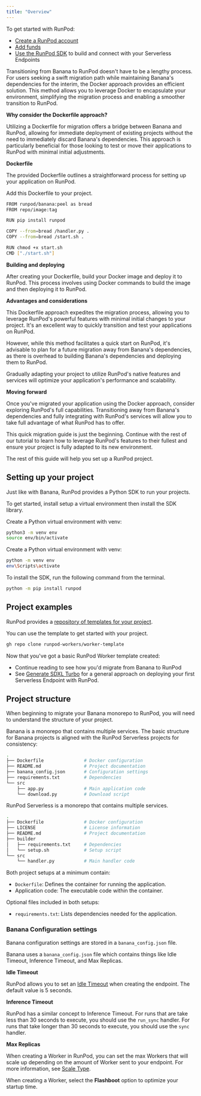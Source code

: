 ```yaml
---
title: "Overview"
---
```


To get started with RunPod:

* [Create a RunPod account](/get-started/manage-accounts)
* [Add funds](/get-started/billing-information)
* [Use the RunPod SDK](#setting-up-your-project) to build and connect with your Serverless Endpoints

<Accordion title="Quick migration with Docker">
Transitioning from Banana to RunPod doesn't have to be a lengthy process. For users seeking a swift migration path while maintaining Banana's dependencies for the interim, the Docker approach provides an efficient solution. This method allows you to leverage Docker to encapsulate your environment, simplifying the migration process and enabling a smoother transition to RunPod.

**Why consider the Dockerfile approach?**

Utilizing a Dockerfile for migration offers a bridge between Banana and RunPod, allowing for immediate deployment of existing projects without the need to immediately discard Banana's dependencies. This approach is particularly beneficial for those looking to test or move their applications to RunPod with minimal initial adjustments.

**Dockerfile**

The provided Dockerfile outlines a straightforward process for setting up your application on RunPod.

Add this Dockerfile to your project.

```bash
FROM runpod/banana:peel as bread
FROM repo/image:tag

RUN pip install runpod

COPY --from=bread /handler.py .
COPY --from=bread /start.sh .

RUN chmod +x start.sh
CMD ["./start.sh"]
```

**Building and deploying**

After creating your Dockerfile, build your Docker image and deploy it to RunPod. This process involves using Docker commands to build the image and then deploying it to RunPod.

**Advantages and considerations**

This Dockerfile approach expedites the migration process, allowing you to leverage RunPod's powerful features with minimal initial changes to your project. It's an excellent way to quickly transition and test your applications on RunPod.

However, while this method facilitates a quick start on RunPod, it's advisable to plan for a future migration away from Banana's dependencies, as there is overhead to building Banana's dependencies and deploying them to RunPod.

Gradually adapting your project to utilize RunPod's native features and services will optimize your application's performance and scalability.

**Moving forward**

Once you've migrated your application using the Docker approach, consider exploring RunPod's full capabilities. Transitioning away from Banana's dependencies and fully integrating with RunPod's services will allow you to take full advantage of what RunPod has to offer.

This quick migration guide is just the beginning. Continue with the rest of our tutorial to learn how to leverage RunPod's features to their fullest and ensure your project is fully adapted to its new environment.

</Accordion>

The rest of this guide will help you set up a RunPod project.

## Setting up your project

Just like with Banana, RunPod provides a Python SDK to run your projects.

To get started, install setup a virtual environment then install the SDK library.

<Tabs>
<Tab title="macOS">
Create a Python virtual environment with venv:

```bash
python3 -m venv env
source env/bin/activate
```

</Tab>

<Tab title="Windows">
Create a Python virtual environment with venv:

```bash
python -m venv env
env\Scripts\activate
```

</Tab>

</Tabs>

To install the SDK, run the following command from the terminal.

```bash
python -m pip install runpod
```

## Project examples

RunPod provides a [repository of templates for your project](https://github.com/runpod-workers).

You can use the template to get started with your project.

```bash
gh repo clone runpod-workers/worker-template
```

Now that you've got a basic RunPod Worker template created:

* Continue reading to see how you'd migrate from Banana to RunPod
* See [Generate SDXL Turbo](/tutorials/serverless/generate-sdxl-turbo) for a general approach on deploying your first Serverless Endpoint with RunPod.

## Project structure

When beginning to migrate your Banana monorepo to RunPod, you will need to understand the structure of your project.

<Tabs>
<Tab title="Banana">
Banana is a monorepo that contains multiple services. The basic structure for Banana projects is aligned with the RunPod Serverless projects for consistency:

```bash
.
├── Dockerfile               # Docker configuration
├── README.md                # Project documentation
├── banana_config.json       # Configuration settings
├── requirements.txt         # Dependencies
└── src
    ├── app.py               # Main application code
    └── download.py          # Download script
```

</Tab>

<Tab title="RunPod">
RunPod Serverless is a monorepo that contains multiple services.

```bash
.
├── Dockerfile               # Docker configuration
├── LICENSE                  # License information
├── README.md                # Project documentation
├── builder
│   ├── requirements.txt     # Dependencies
│   └── setup.sh             # Setup script
└── src
    └── handler.py           # Main handler code
```

</Tab>

</Tabs>

Both project setups at a minimum contain:

* `Dockerfile`: Defines the container for running the application.
* Application code: The executable code within the container.

Optional files included in both setups:

* `requirements.txt`: Lists dependencies needed for the application.

### Banana Configuration settings

Banana configuration settings are stored in a `banana_config.json` file.

Banana uses a `banana_config.json` file which contains things like Idle Timeout, Inference Timeout, and Max Replicas.

**Idle Timeout**

RunPod allows you to set an [Idle Timeout](/serverless/endpoints/endpoint-configurations#idle-timeout) when creating the endpoint. The default value is 5 seconds.

**Inference Timeout**

RunPod has a similar concept to Inference Timeout. For runs that are take less than 30 seconds to execute, you should use the `run_sync` handler. For runs that take longer than 30 seconds to execute, you should use the `sync` handler.

**Max Replicas**

When creating a Worker in RunPod, you can set the max Workers that will scale up depending on the amount of Worker sent to your endpoint. For more information, see [Scale Type](/serverless/endpoints/endpoint-configurations#scale-type).

<Info>

When creating a Worker, select the **Flashboot** option to optimize your startup time.

</Info>
